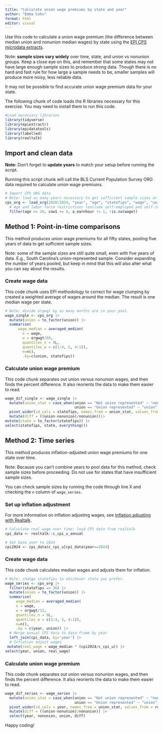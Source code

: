 ```yaml
---
title: "Calculate union wage premiums by state and year"
author: "Emma Cohn"
format: html
editor: visual
---
```


Use this code to calculate a union wage premium (the difference between median union and nonunion median wages) by state using the [EPI CPS microdata extracts](https://economic.github.io/earn_code_library/epi_microdata.html).

Note: **sample sizes vary widely** over time, state, and union vs nonunion groups. Keep a close eye on this, and remember that some states may not have large enough sample sizes to produce strong data. Though there is no hard and fast rule for how large a sample needs to be, smaller samples will produce more noisy, less reliable data.

It may not be possible to find accurate union wage premium data for your state.

The following chunk of code loads the R libraries necessary for this exercise. You may need to install them to run this code.

```r
#Load necessary libraries
library(tidyverse)
library(epiextractr)
library(epidatatools)
library(labelled)
library(realtalk)
```

## Import and clean data

**Note:** Don't forget to **update years** to match your setup before running the script.

Running this script chunk will call the BLS Current Population Survey ORG data required to calculate union wage premiums.

```r
# Import CPS ORG data
# Note: load as many years necessary to get sufficient sample sizes or desired time series.
cps_org <- load_org(2020:2024, "year", "age", "statefips", "wage", "union", "orgwgt", "a_earnhour", "cow1") %>%
  # Age and labor force restrictions (exclude self-employed and self-incorporated), non-imputed wages.
  filter(age >= 16, cow1 <= 5, a_earnhour != 1, !is.na(wage))
```

## Method 1: Point-in-time comparisons

This method produces union wage premiums for all fifty states, pooling five years of data to get sufficient sample sizes.

Note: some of the sample sizes are still quite small, even with five years of data. E.g., South Carolina's union-represented sample. Consider expanding the number of years pooled, but keep in mind that this will also alter what you can say about the results.

### Create wage data

This code chunk uses EPI methodology to correct for wage clumping by created a weighted average of wages around the median. The result is one median wage per state.

```r
# Note: divide orgwgt by as many months are in your pool.
wage_single <- cps_org |>
  mutate(union = to_factor(union)) |>
  summarise(
      wage_median = averaged_median(
        x = wage, 
        w = orgwgt/60,  
        quantiles_n = 9L, 
        quantiles_w = c(1:4, 5, 4:1)),
        n=n(),
        .by=c(union, statefips))
```

### Calculate union wage premium

This code chunk separates out union versus nonunion wages, and then finds the percent difference. It also reorients the data to make them easier to read.

```r
wage_dif_single <- wage_single |>
  mutate(union_stat = case_when(union == "Not union represented" ~ "nonunion", 
                                union == "Union represented" ~ "union")) |>
  pivot_wider(id_cols = statefips, names_from = union_stat, values_from = wage_median) |>
  mutate(diff = ((union-nonunion)/nonunion))|>
mutate(state = to_factor(statefips)) |>
select(statefips, state, everything())
```

## Method 2: Time series

This method produces inflation-adjusted union wage premiums for one state over time.

Note: Because you can't combine years to pool data for this method, check sample sizes before proceeding. Do not use for states that have insufficient sample sizes.

You can check sample sizes by running the code through line X and checking the `n` column of `wage_series`.

### Set up inflation adjustment

For more information on inflation adjusting wages, see [Inflation adjusting with Realtalk](https://economic.github.io/earn_code_library/inflation_adjusting.html).

```r
# Calculate real wage over time: load CPI data from realtalk
cpi_data <- realtalk::c_cpi_u_annual

# Set base year to 2024
cpi2024 <- cpi_data$c_cpi_u[cpi_data$year==2024]
```

### Create wage data

This code chunk calculates median wages and adjusts them for inflation.

```r
# Note: change statefips to whichever state you prefer.
wage_series <- cps_org |>
  filter(statefips == 36) |>
  mutate(union = to_factor(union)) |>
  summarise(
     wage_median = averaged_median(
     x = wage, 
     w = orgwgt/12,  
     quantiles_n = 9L, 
     quantiles_w = c(1:4, 5, 4:1)),
     n=n(),
     .by = c(year, union)) |>
  # Merge annual CPI data to data frame by year
  left_join(cpi_data, by='year') |>
  # Inflation adjust wages
 mutate(real_wage = wage_median * (cpi2024/c_cpi_u)) |>
select(year, union, real_wage)
```

### Calculate union wage premium

This code chunk separates out union versus nonunion wages, and then finds the percent difference. It also reorients the data to make them easier to read.

```r
wage_dif_series <- wage_series |>
  mutate(union_stat = case_when(union == "Not union represented" ~ "nonunion", 
                                union == "Union represented" ~ "union")) |>
  pivot_wider(id_cols = year, names_from = union_stat, values_from = real_wage) |>
  mutate(diff = ((union-nonunion)/nonunion)) |>
  select(year, nonunion, union, diff)
```

Happy coding!